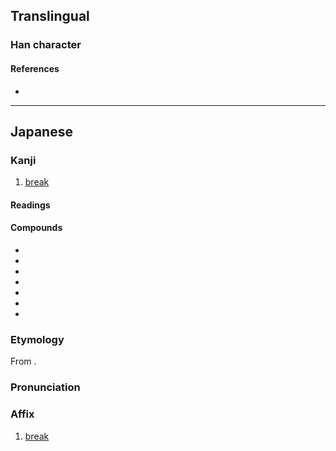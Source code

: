 {{also|壞}}
{{character info}}
==Translingual==
{{Han simplified forms|壞|壊|坏}}

===Han character===
{{Han char|rn=32|rad=土|as=13|sn=16|four=|canj=GJWV|ids=⿰土⿳十罒衣}}

====References====
* {{Han ref|kx=0240.301|dkj=05541|dj=0480.180|hdz=10491.031|uh=58CA|ud=22730}}

----

==Japanese==
{{ja-kanji forms|壊|壞}}

===Kanji===
{{ja-kanji|grade=c|rs=土13|kyu=壞}}

# [[break]]

====Readings====
{{ja-readings
|goon=え<ゑ
|kanon=かい<くわい
|kun=こわ-す<こはす, こわ-れる<こはれる, やぶ-る
|nanori=つち
}}

====Compounds====
{{der-top}}
* {{ja-r|壊疽|えそ}}
* {{ja-r|壊%滅|かい%めつ}}
* {{ja-r|壊%乱|かい%らん}}
* {{ja-r|決%壊|けっ%かい}}
* {{ja-r|全%壊|ぜん%かい}}
* {{ja-r|倒%壊|とう%かい}}
* {{ja-r|崩%壊|ほう%かい}}
{{der-bottom}}

===Etymology===
{{ja-kanjitab|かい|yomi=o}}
From {{der|ja|ltc|sort=かい|-}} {{ltc-l|壞}}.

===Pronunciation===
{{ja-pron|かい|y=o}}

===Affix===
{{ja-pos|affix|かい}}

# [[break]]